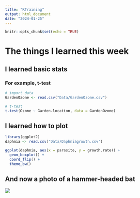 ```yaml
---
title: "RTraining"
output: html_document
date: "2024-01-25"
---
```


```r
knitr::opts_chunk$set(echo = TRUE)
```

# The things I learned this week

## I learned basic stats

### For example, t-test

```r

# import data
GardenOzone <- read.csv("Data/GardenOzone.csv")

# t-test
t.test(Ozone ~ Garden.location, data = GardenOzone)

```

## I learned how to plot 

```r

library(ggplot2)
daphnia <- read.csv("Data/Daphniagrowth.csv")

ggplot(daphnia, aes(x = parasite, y = growth.rate)) +
  geom_boxplot() +
  coord_flip() +
  theme_bw()

```

## And now a photo of a hammer-headed bat

![](https://blog.wcs.org/photo/wp-content/uploads/2018/05/Sarah-Olson-2_20180412_173456.jpg)
